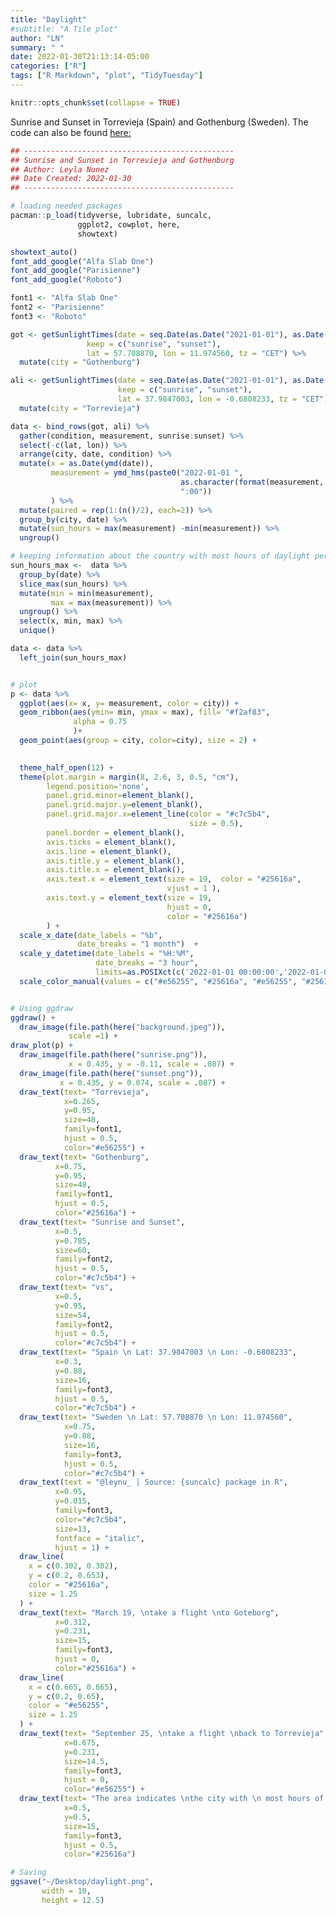 ```yaml
---
title: "Daylight"
#subtitle: "A Tile plot"
author: "LN"
summary: " "
date: 2022-01-30T21:13:14-05:00
categories: ["R"]
tags: ["R Markdown", "plot", "TidyTuesday"]
---
```


```r
knitr::opts_chunk$set(collapse = TRUE)
```

Sunrise and Sunset in Torrevieja (Spain) and Gothenburg (Sweden). The code can also be found [here:](https://github.com/leynu/Jan2022_cacao)


```r
## -----------------------------------------------
## Sunrise and Sunset in Torrevieja and Gothenburg
## Author: Leyla Nunez
## Date Created: 2022-01-30
## -----------------------------------------------

# loading needed packages
pacman::p_load(tidyverse, lubridate, suncalc, 
               ggplot2, cowplot, here, 
               showtext)  

showtext_auto()
font_add_google("Alfa Slab One")
font_add_google("Parisienne")
font_add_google("Roboto")

font1 <- "Alfa Slab One"
font2 <- "Parisienne"
font3 <- "Roboto"

got <- getSunlightTimes(date = seq.Date(as.Date("2021-01-01"), as.Date("2021-12-31"), by = 1),
                 keep = c("sunrise", "sunset"),
                 lat = 57.708870, lon = 11.974560, tz = "CET") %>% 
  mutate(city = "Gothenburg")

ali <- getSunlightTimes(date = seq.Date(as.Date("2021-01-01"), as.Date("2021-12-31"), by = 1),
                        keep = c("sunrise", "sunset"),
                        lat = 37.9847003, lon = -0.6808233, tz = "CET") %>% 
  mutate(city = "Torrevieja") 

data <- bind_rows(got, ali) %>% 
  gather(condition, measurement, sunrise:sunset) %>% 
  select(-c(lat, lon)) %>% 
  arrange(city, date, condition) %>% 
  mutate(x = as.Date(ymd(date)),
         measurement = ymd_hms(paste0("2022-01-01 ", 
                                      as.character(format(measurement, format = "%H:%M")),
                                      ":00"))
         ) %>% 
  mutate(paired = rep(1:(n()/2), each=2)) %>% 
  group_by(city, date) %>% 
  mutate(sun_hours = max(measurement) -min(measurement)) %>% 
  ungroup()

# keeping information about the country with most hours of daylight per day
sun_hours_max <-  data %>% 
  group_by(date) %>% 
  slice_max(sun_hours) %>% 
  mutate(min = min(measurement),
         max = max(measurement)) %>% 
  ungroup() %>% 
  select(x, min, max) %>% 
  unique()

data <- data %>% 
  left_join(sun_hours_max)


# plot
p <- data %>% 
  ggplot(aes(x= x, y= measurement, color = city)) +
  geom_ribbon(aes(ymin= min, ymax = max), fill= "#f2af83",
              alpha = 0.75
              )+
  geom_point(aes(group = city, color=city), size = 2) +

  
  theme_half_open(12) +
  theme(plot.margin = margin(8, 2.6, 3, 0.5, "cm"),
        legend.position='none',
        panel.grid.minor=element_blank(), 
        panel.grid.major.y=element_blank(), 
        panel.grid.major.x=element_line(color = "#c7c5b4",
                                        size = 0.5), 
        panel.border = element_blank(),
        axis.ticks = element_blank(),
        axis.line = element_blank(), 
        axis.title.y = element_blank(),
        axis.title.x = element_blank(),
        axis.text.x = element_text(size = 19,  color = "#25616a", 
                                   vjust = 1 ),
        axis.text.y = element_text(size = 19,  
                                   hjust = 0,
                                   color = "#25616a")
        ) +
  scale_x_date(date_labels = "%b", 
               date_breaks = "1 month")  + 
  scale_y_datetime(date_labels = "%H:%M",
                   date_breaks = "3 hour",
                   limits=as.POSIXct(c('2022-01-01 00:00:00','2022-01-02 00:02:00'))) +
  scale_color_manual(values = c("#e56255", "#25616a", "#e56255", "#25616a")) 


# Using ggdraw
ggdraw() +
  draw_image(file.path(here("background.jpeg")),
             scale =1) +
draw_plot(p) +
  draw_image(file.path(here("sunrise.png")),
             x = 0.435, y = -0.11, scale = .087) +
  draw_image(file.path(here("sunset.png")),
           x = 0.435, y = 0.074, scale = .087) +
  draw_text(text= "Torrevieja", 
            x=0.265, 
            y=0.95, 
            size=48, 
            family=font1, 
            hjust = 0.5,
            color="#e56255") + 
  draw_text(text= "Gothenburg", 
          x=0.75, 
          y=0.95, 
          size=48, 
          family=font1, 
          hjust = 0.5,
          color="#25616a") +
  draw_text(text= "Sunrise and Sunset", 
          x=0.5, 
          y=0.785, 
          size=60, 
          family=font2, 
          hjust = 0.5,
          color="#c7c5b4") +
  draw_text(text= "vs", 
          x=0.5, 
          y=0.95, 
          size=54, 
          family=font2, 
          hjust = 0.5,
          color="#c7c5b4") +
  draw_text(text= "Spain \n Lat: 37.9847003 \n Lon: -0.6808233", 
          x=0.3, 
          y=0.88, 
          size=16, 
          family=font3, 
          hjust = 0.5,
          color="#c7c5b4") +
  draw_text(text= "Sweden \n Lat: 57.708870 \n Lon: 11.974560", 
            x=0.75, 
            y=0.88, 
            size=16, 
            family=font3, 
            hjust = 0.5,
            color="#c7c5b4") +
  draw_text(text = "@leynu_ | Source: {suncalc} package in R", 
          x=0.95, 
          y=0.015, 
          family=font3, 
          color="#c7c5b4", 
          size=13, 
          fontface = "italic",
          hjust = 1) + 
  draw_line(
    x = c(0.302, 0.302),
    y = c(0.2, 0.653),
    color = "#25616a", 
    size = 1.25
  ) +
  draw_text(text= "March 19, \ntake a flight \nto Goteborg", 
          x=0.312, 
          y=0.231, 
          size=15, 
          family=font3, 
          hjust = 0,
          color="#25616a") +
  draw_line(
    x = c(0.665, 0.665),
    y = c(0.2, 0.65),
    color = "#e56255", 
    size = 1.25
  ) +
  draw_text(text= "September 25, \ntake a flight \nback to Torrevieja", 
            x=0.675, 
            y=0.231, 
            size=14.5, 
            family=font3, 
            hjust = 0,
            color="#e56255") +
  draw_text(text= "The area indicates \nthe city with \n most hours of \ndaylight per day", 
            x=0.5, 
            y=0.5, 
            size=15, 
            family=font3, 
            hjust = 0.5,
            color="#25616a") 

# Saving
ggsave("~/Desktop/daylight.png",
       width = 10,
       height = 12.5)
```
